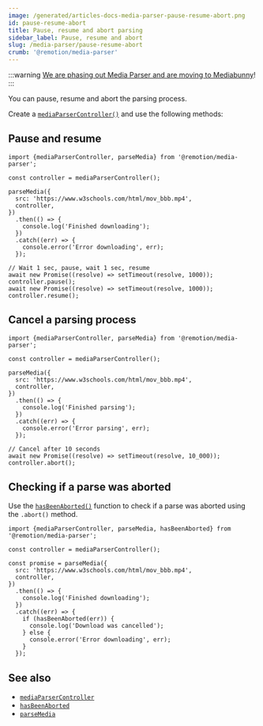 ```yaml
---
image: /generated/articles-docs-media-parser-pause-resume-abort.png
id: pause-resume-abort
title: Pause, resume and abort parsing
sidebar_label: Pause, resume and abort
slug: /media-parser/pause-resume-abort
crumb: '@remotion/media-parser'
---
```


:::warning
[We are phasing out Media Parser and are moving to Mediabunny](/blog/mediabunny)!
:::

You can pause, resume and abort the parsing process.

Create a [`mediaParserController()`](/docs/media-parser/media-parser-controller) and use the following methods:

## Pause and resume

```tsx twoslash title="Pause and resume"
import {mediaParserController, parseMedia} from '@remotion/media-parser';

const controller = mediaParserController();

parseMedia({
  src: 'https://www.w3schools.com/html/mov_bbb.mp4',
  controller,
})
  .then(() => {
    console.log('Finished downloading');
  })
  .catch((err) => {
    console.error('Error downloading', err);
  });

// Wait 1 sec, pause, wait 1 sec, resume
await new Promise((resolve) => setTimeout(resolve, 1000));
controller.pause();
await new Promise((resolve) => setTimeout(resolve, 1000));
controller.resume();
```

## Cancel a parsing process

```tsx twoslash title="Cancel a parsing process"
import {mediaParserController, parseMedia} from '@remotion/media-parser';

const controller = mediaParserController();

parseMedia({
  src: 'https://www.w3schools.com/html/mov_bbb.mp4',
  controller,
})
  .then(() => {
    console.log('Finished parsing');
  })
  .catch((err) => {
    console.error('Error parsing', err);
  });

// Cancel after 10 seconds
await new Promise((resolve) => setTimeout(resolve, 10_000));
controller.abort();
```

## Checking if a parse was aborted

Use the [`hasBeenAborted()`](/docs/media-parser/has-been-aborted) function to check if a parse was aborted using the `.abort()` method.

```tsx twoslash title="Checking if a parse was aborted"
import {mediaParserController, parseMedia, hasBeenAborted} from '@remotion/media-parser';

const controller = mediaParserController();

const promise = parseMedia({
  src: 'https://www.w3schools.com/html/mov_bbb.mp4',
  controller,
})
  .then(() => {
    console.log('Finished downloading');
  })
  .catch((err) => {
    if (hasBeenAborted(err)) {
      console.log('Download was cancelled');
    } else {
      console.error('Error downloading', err);
    }
  });
```

## See also

- [`mediaParserController`](/docs/media-parser/media-parser-controller)
- [`hasBeenAborted`](/docs/media-parser/has-been-aborted)
- [`parseMedia`](/docs/media-parser/parse-media)
